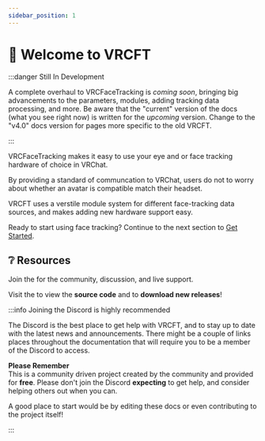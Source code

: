 ```yaml
---
sidebar_position: 1
---
```



# 👀 Welcome to VRCFT

:::danger Still In Development

A complete overhaul to VRCFaceTracking is *coming soon*, bringing big advancements to the parameters, modules, adding tracking data processing, and more.
Be aware that the "current" version of the docs (what you see right now) is written for the *upcoming* version.
Change to the "v4.0" docs version for pages more specific to the old VRCFT.

:::

<!-- TODO: little vrcft blurb here -->
VRCFaceTracking makes it easy to use your eye and or face tracking hardware of choice in VRChat.

By providing a standard of communcation to VRChat, users do not to worry about whether an avatar is compatible match their headset.

VRCFT uses a verstile module system for different face-tracking data sources, and makes adding new hardware support easy.

Ready to start using face tracking? Continue to the next section to [Get Started](./getting-started.mdx).

## ❔ Resources

Join the <CustomLink to="discord"/> for the community, discussion, and live support.

Visit the <CustomLink to="github"/> to view the **source code** and to **download new releases**!

:::info Joining the Discord is highly recommended

The Discord is the best place to get help with VRCFT, and to stay up to date with the latest news and announcements.
There might be a couple of links places throughout the documentation that will require you to be a member of the Discord to access.

**Please Remember**<br/>
This is a community driven project created by the community and provided for **free**.
Please don't join the Discord **expecting** to get help, and consider helping others out when you can.

A good place to start would be <EditUrl>by editing these docs</EditUrl> or even contributing to the project itself!

:::
